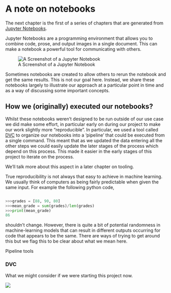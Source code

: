 # A note on notebooks

The next chapter is the first of a series of chapters that are generated from [Jupyter Notebooks](https://en.wikipedia.org/wiki/Project_Jupyter#Jupyter_Notebook).

Jupyter Notebooks are a programming environment that allows you to combine code, prose, and output images in a single document. This can make a notebook a powerful tool for communicating with others. 

![A Screenshot of a Jupyter Notebook](assets/notebook.webp){fig-align="right" fig-alt="A screenshot of a Jupyter Notebook."}

Sometimes notebooks are created to allow others to rerun the notebook and get the same results. This is not our goal here. Instead, we share these notebooks largely to illustrate our approach at a particular point in time and as a way of discussing some important concepts. 


## How we (originally) executed our notebooks?

Whilst these notebooks weren't designed to be run outside of our use case we did make some effort, in particular early on during our project to make our work slightly more "reproducible". In particular, we used a tool called [DVC](https://dvc.org/) to organize our notebooks into a 'pipeline' that could be executed from a single command. This meant that as we updated the data entering all the other steps we could easily update the later stages of the process which depend on this process. This made it easier in the early stages of this project to iterate on the process. 

We'll talk more about this aspect in a later chapter on tooling. 

:::{.callout-warning}

True reproducibility is not always that easy to achieve in machine learning. We usually think of computers as being fairly predictable when given the same input. For example the following python code, 

```python

>>>grades = [88, 90, 80]
>>>mean_grade = sum(grades)/len(grades)
>>>print(mean_grade)
86
```
shouldn't change. However, there is quite a bit of potential randomness in machine-learning models that can result in different outputs occurring for code that appears to be the same. There are ways of trying to get around this but we flag this to be clear about what we mean here. 
:::

Pipeline tools 

### DVC 

What we might consider if we were starting this project now. 

![](assets/integrations_hero_469d7e055f.webp)